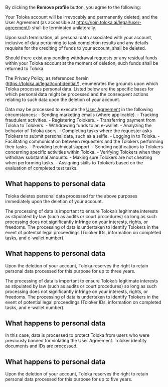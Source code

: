 By clicking the **Remove profile** button, you agree to the following:

Your Toloka account will be irrevocably and permanently deleted, and the User Agreement (as accessible at https://join.toloka.ai/legal/user-agreement/) shall be terminated unilaterally.

Upon such termination, all personal data associated with your account, inclusive of data pertaining to task completion results and any details requisite for the crediting of funds to your account, shall be deleted. 

Should there exist any pending withdrawal requests or any residual funds within your Toloka account at the moment of deletion, such funds shall be returned to Toloka. 

The Privacy Policy, as referenced herein (https://toloka.ai/legal/confidential/), enumerates the grounds upon which Toloka processes personal data. Listed below are the specific bases for which personal data might be processed and the consequent actions relating to such data upon the deletion of your account. 


<Cut title="Processing of data pursuant to the [User Agreement](https://toloka.ai/tolokers/legal/user-agreement/)">

Data may be processed to execute the [User Agreement](https://toloka.ai/tolokers/legal/user-agreement/) in the following circumstances: 
    - Sending marketing emails (where applicable).
    - Tracking fraudulent activities.
    - Registering Tolokers.
    - Transferring payment from Toloka to Tolokers.
    - Withdrawing funds to an e-wallet.
    - Analyzing the behavior of Toloka users.
    - Completing tasks where the requester asks Tolokers to submit personal data, such as a selfie.
    - Logging in to Toloka.
    - Facilitating communication between requesters and the Tolokers performing their tasks.
    - Providing technical support.
    - Sending notifications to Tolokers concerning specific activities within Toloka.
    - Verifying Tolokers when they withdraw substantial amounts.
    - Making sure Tolokers are not cheating when performing tasks.
    - Assigning skills to Tolokers based on the evaluation of completed test tasks.

## What happens to personal data
Toloka deletes personal data processed for the above purposes immediately upon the deletion of your account. 
</Cut>

<Cut title="Processing of data in pursuit of Toloka’s legitimate interests">
The processing of data is important to ensure Toloka’s legitimate interests as stipulated by law (such as audits or court procedures) so long as such processing does not significantly infringe on your interests, rights, or freedoms. The processing of data is undertaken to identify Tolokers in the event of potential legal proceedings (Toloker IDs, information on completed tasks, and e-wallet number).

## What happens to personal data
Upon the deletion of your account, Toloka reserves the right to retain personal data processed for this purpose for up to three years.
</Cut>


<Cut title="Processing of data for anti-fraud measures">
The processing of data is important to ensure Toloka’s legitimate interests as stipulated by law (such as audits or court procedures) so long as such processing does not significantly infringe on your interests, rights, or freedoms. The processing of data is undertaken to identify Tolokers in the event of potential legal proceedings (Toloker IDs, information on completed tasks, and e-wallet number).

## What happens to personal data
In this case, data is processed to protect Toloka from users who were previously banned for violating the User Agreement. Toloker identity documents and IDs are processed.

## What happens to personal data 

Upon the deletion of your account, Toloka reserves the right to retain personal data processed for this purpose for up to five years.
</Cut>